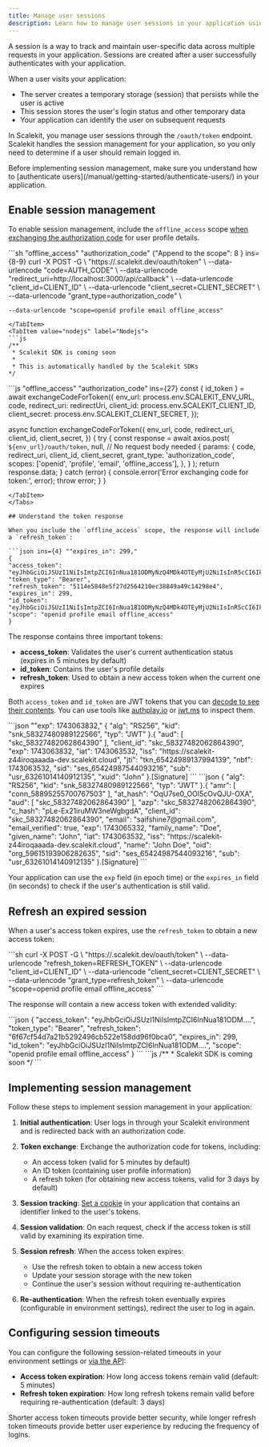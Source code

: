 ```yaml
---
title: Manage user sessions
description: Learn how to manage user sessions in your application using Scalekit.
---
```



A session is a way to track and maintain user-specific data across multiple requests in your application. Sessions are created after a user successfully authenticates with your application.

When a user visits your application:
- The server creates a temporary storage (session) that persists while the user is active
- This session stores the user's login status and other temporary data
- Your application can identify the user on subsequent requests

In Scalekit, you manage user sessions through the `/oauth/token` endpoint. Scalekit handles the session management for your application, so you only need to determine if a user should remain logged in.

<Aside>
Before implementing session management, make sure you understand how to [authenticate users](/manual/getting-started/authenticate-users/) in your application.
</Aside>

## Enable session management

To enable session management, include the `offline_access` scope [when exchanging the authorization code](/manual/getting-started/authenticate-users/#exchange-the-authorization-code) for user profile details.

<Tabs>
  <TabItem value="curl" label="cURL">
  ```sh "offline_access" "authorization_code" {"Append to the scope": 8 } ins={8-9}
  curl -X POST -G \
    "https://<environment-domain>.scalekit.dev/oauth/token" \
    --data-urlencode "code=AUTH_CODE" \
    --data-urlencode "redirect_uri=http://localhost:3000/api/callback" \
    --data-urlencode "client_id=CLIENT_ID" \
    --data-urlencode "client_secret=CLIENT_SECRET" \
    --data-urlencode "grant_type=authorization_code" \

    --data-urlencode "scope=openid profile email offline_access"
  ```
  </TabItem>
  <TabItem value="nodejs" label="Nodejs">
  ```js
  /**
   * Scalekit SDK is coming soon
   *
   * This is automatically handled by the Scalekit SDKs
  */
  ```
  </TabItem>
  <TabItem value="node-axios" label="Nodejs (Axios)">
  ```js "offline_access" "authorization_code" ins={27}
  const { id_token } = await exchangeCodeForToken({
    env_url: process.env.SCALEKIT_ENV_URL,
    code,
    redirect_uri: redirectUri,
    client_id: process.env.SCALEKIT_CLIENT_ID,
    client_secret: process.env.SCALEKIT_CLIENT_SECRET,
  });

  async function exchangeCodeForToken({
    env_url,
    code,
    redirect_uri,
    client_id,
    client_secret,
  }) {
    try {
      const response = await axios.post(
        `${env_url}/oauth/token`,
        null, // No request body needed
        {
          params: {
            code,
            redirect_uri,
            client_id,
            client_secret,
            grant_type: 'authorization_code',
            scopes: ['openid', 'profile', 'email', 'offline_access'],
          },
        }
      );
      return response.data;
    } catch (error) {
      console.error('Error exchanging code for token:', error);
      throw error;
    }
  }
  ```
  </TabItem>
</Tabs>

## Understand the token response

When you include the `offline_access` scope, the response will include a `refresh_token`:

```json ins={4} ""expires_in": 299,"
{
  "access_token": "eyJhbGciOiJSUzI1NiIsImtpZCI6InNua181ODMyNzQ4MDk4OTEyMjU2NiIsInR5cCI6IkpXVCJ9...",
  "token_type": "Bearer",
  "refresh_token": "5114e5848e5f27d2564210ec38849a49c14298e4",
  "expires_in": 299,
  "id_token": "eyJhbGciOiJSUzI1NiIsImtpZCI6InNua181ODMyNzQ4MDk4OTEyMjU2NiIsInR5cCI6IkpXVCJ9...",
  "scope": "openid profile email offline_access"
}
```

The response contains three important tokens:

- **access_token**: Validates the user's current authentication status (expires in 5 minutes by default)
- **id_token**: Contains the user's profile details
- **refresh_token**: Used to obtain a new access token when the current one expires

Both `access_token` and `id_token` are JWT tokens that you can [decode to see their contents](/guides/extended/decoding-jwts). You can use tools like [authplay.io](https://authplay.io/pg/token-explorer) or [jwt.ms](https://jwt.ms) to inspect them.

<Tabs>
  <TabItem value="accesstoken" label="Access token">
  ```json ""exp": 1743063832,"
    {
      "alg": "RS256",
      "kid": "snk_58327480989122566",
      "typ": "JWT"
    }.{
      "aud": [
        "skc_58327482062864390"
      ],
      "client_id": "skc_58327482062864390",
      "exp": 1743063832,
      "iat": 1743063532,
      "iss": "https://scalekit-z44iroqaaada-dev.scalekit.cloud",
      "jti": "tkn_65424989137994139",
      "nbf": 1743063532,
      "sid": "ses_65424987544093216",
      "sub": "usr_63261014140912135",
      "xuid": "John"
   }.[Signature]
  ```
  </TabItem>

  <TabItem value="idtoken" label="ID token">
  ```json
    {
      "alg": "RS256",
      "kid": "snk_58327480989122566",
      "typ": "JWT"
    }.{
      "amr": [
        "conn_58895255700767503"
      ],
      "at_hash": "OqU7se0_OOI5cOvQJU-OXA",
      "aud": [
        "skc_58327482062864390"
      ],
      "azp": "skc_58327482062864390",
      "c_hash": "pLe-Ex21iruMW3neWgbgdA",
      "client_id": "skc_58327482062864390",
      "email": "saifshine7@gmail.com",
      "email_verified": true,
      "exp": 1743065332,
      "family_name": "Doe",
      "given_name": "John",
      "iat": 1743063532,
      "iss": "https://scalekit-z44iroqaaada-dev.scalekit.cloud",
      "name": "John Doe",
      "oid": "org_59615193906282635",
      "sid": "ses_65424987544093216",
      "sub": "usr_63261014140912135"
    }.[Signature]
  ```
  </TabItem>
</Tabs>

Your application can use the `exp` field (in epoch time) or the `expires_in` field (in seconds) to check if the user's authentication is still valid.

## Refresh an expired session

When a user's access token expires, use the `refresh_token` to obtain a new access token:

<Tabs>
  <TabItem value="curl" label="cURL">
  ```sh
  curl -X POST -G \
    "https://<environment-domain>.scalekit.dev/oauth/token" \
    --data-urlencode "refresh_token=REFRESH_TOKEN" \
    --data-urlencode "client_id=CLIENT_ID" \
    --data-urlencode "client_secret=CLIENT_SECRET" \
    --data-urlencode "grant_type=refresh_token" \
    --data-urlencode "scope=openid profile email offline_access"
  ```
  </TabItem>
</Tabs>

The response will contain a new access token with extended validity:

<Tabs>
  <TabItem value="curl" label="Response">
  ```json
  {
  "access_token": "eyJhbGciOiJSUzI1NiIsImtpZCI6InNua181ODM....",
  "token_type": "Bearer",
  "refresh_token": "6f67cf54d7a21b5292496cb522e158dd96f0bca0",
  "expires_in": 299,
  "id_token": "eyJhbGciOiJSUzI1NiIsImtpZCI6InNua181ODM....",
  "scope": "openid profile email offline_access"
}
  ```
  </TabItem>
  <TabItem value="nodejs" label="Nodejs">
  ```js
  /**
   * Scalekit SDK is coming soon
  */
  ```
  </TabItem>
</Tabs>

## Implementing session management

Follow these steps to implement session management in your application:

<Steps>

1. **Initial authentication**: User logs in through your Scalekit environment and is redirected back with an authorization code.

2. **Token exchange**: Exchange the authorization code for tokens, including:
   - An access token (valid for 5 minutes by default)
   - An ID token (containing user profile information)
   - A refresh token (for obtaining new access tokens, valid for 3 days by default)

3. **Session tracking**: [Set a cookie](/guides/extended/cookies) in your application that contains an identifier linked to the user's tokens.

4. **Session validation**: On each request, check if the access token is still valid by examining its expiration time.

5. **Session refresh**: When the access token expires:
   - Use the refresh token to obtain a new access token
   - Update your session storage with the new token
   - Continue the user's session without requiring re-authentication

6. **Re-authentication**: When the refresh token eventually expires (configurable in environment settings), redirect the user to log in again.

</Steps>

## Configuring session timeouts

You can configure the following session-related timeouts in your environment settings or [via the API](/reference/api/environments#update-environment):

- **Access token expiration**: How long access tokens remain valid (default: 5 minutes)
- **Refresh token expiration**: How long refresh tokens remain valid before requiring re-authentication (default: 3 days)

Shorter access token timeouts provide better security, while longer refresh token timeouts provide better user experience by reducing the frequency of logins.